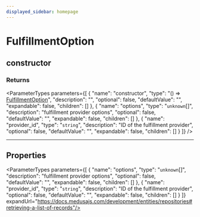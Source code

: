 ```yaml
---
displayed_sidebar: homepage
---
```



# FulfillmentOption

## constructor

### Returns

<ParameterTypes parameters={[
  {
    "name": "constructor",
    "type": "() => [FulfillmentOption](medusa.FulfillmentOption.mdx)",
    "description": "",
    "optional": false,
    "defaultValue": "",
    "expandable": false,
    "children": []
  },
  {
    "name": "options",
    "type": "`unknown`[]",
    "description": "fulfillment provider options",
    "optional": false,
    "defaultValue": "",
    "expandable": false,
    "children": []
  },
  {
    "name": "provider_id",
    "type": "`string`",
    "description": "ID of the fulfillment provider",
    "optional": false,
    "defaultValue": "",
    "expandable": false,
    "children": []
  }
]} />

___

## Properties

<ParameterTypes parameters={[
  {
    "name": "options",
    "type": "`unknown`[]",
    "description": "fulfillment provider options",
    "optional": false,
    "defaultValue": "",
    "expandable": false,
    "children": []
  },
  {
    "name": "provider_id",
    "type": "`string`",
    "description": "ID of the fulfillment provider",
    "optional": false,
    "defaultValue": "",
    "expandable": false,
    "children": []
  }
]} expandUrl="https://docs.medusajs.com/development/entities/repositories#retrieving-a-list-of-records"/>
